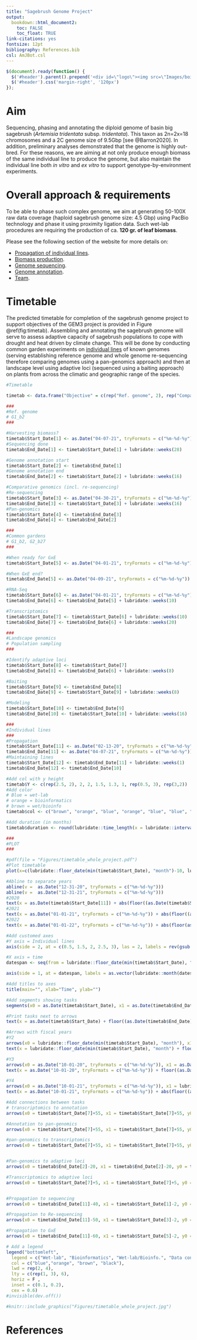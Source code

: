 ```yaml
---
title: "Sagebrush Genome Project"
output:
  bookdown::html_document2: 
    toc: FALSE
    toc_float: TRUE
link-citations: yes
fontsize: 12pt
bibliography: References.bib
csl: AmJBot.csl
---
```



```js
$(document).ready(function() {
  $('#header').parent().prepend('<div id=\"logo\"><img src=\"Images/boisestate-primarylogo-2color-rgb.png\" style=\"position:absolute; top:25px; right:0; padding:10px; height:120px\"></div>');
  $('#header').css('margin-right', '120px')
});
```

# Aim

Sequencing, phasing and annotating the diploid genome of basin big sagebrush (*Artemisia tridentata* subsp. *tridentata*). This taxon as 2n=2x=18 chromosomes and a 2C genome size of 9.5Gbp [see @Barron2020]. In addition, preliminary analyses demonstrated that the genome is highly out-bred. For these reasons, we are aiming at not only produce enough biomass of the same individual line to produce the genome, but also maintain the individual line both *in vitro* and *ex vitro* to support genotype-by-environment experiments. 

# Overall approach & requirements

To be able to phase such complex genome, we aim at generating 50-100X raw data coverage (haploid sagebrush genome size: 4.5 Gbp) using PacBio technology and phase it using proximity ligation data. Such wet-lab procedures are requiring the production of ca. **120 gr. of leaf biomass**.

Please see the following section of the website for more details on:

- [Propagation of individual lines](Individual_lines.html).
- [Biomass production](Biomass_production.html).
- [Genome sequencing](Sequencing.html).
- [Genome annotation](Annotation.html).
- [Team](Team.html).

# Timetable

The predicted timetable for completion of the sagebrush genome project to support objectives of the GEM3 project is provided in Figure \@ref(fig:timetab). Assembling and annotating the sagebrush genome will serve to assess adaptive capacity of sagebrush populations to cope with drought and heat driven by climate change. This will be done by conducting common garden experiments on [individual lines](Individual_lines.html) of known genomes (serving establishing reference genome and whole genome re-sequencing therefore comparing genomes using a pan-genomics approach) and then at landscape level using adaptive loci (sequenced using a baiting approach) on plants from across the climatic and geographic range of the species.  

```r
#Timetable

timetab <- data.frame("Objective" = c(rep("Ref. genome", 2), rep("Comparative genomics",2), rep("Common gardens", 3), rep("Landscape genomics",3), rep("Individual lines", 2)), "Task" = c("Seq., phasing & assembly", "Annotation", "Re-sequencing","Pan-genomics","GxE exp.", "RNA-seq", "Transcriptomics", "Id. adaptive loci", "Baiting", "Modeling", "Propagation", "Maintaining lines"), "Start_Date" = lubridate::mdy(rep("NA", 12)), "End_Date" = lubridate::mdy(rep("NA", 12)))

###
#Ref. genome
# G1_b2
###

#Harvesting biomass?
timetab$Start_Date[1] <- as.Date("04-07-21", tryFormats = c("%m-%d-%y")) 
#Sequencing done
timetab$End_Date[1] <- timetab$Start_Date[1] + lubridate::weeks(28)

#Genome annotation start
timetab$Start_Date[2] <- timetab$End_Date[1]
#Genome annotation end
timetab$End_Date[2] <- timetab$Start_Date[2] + lubridate::weeks(16)

#Comparative genomics (incl. re-sequencing)
#Re-sequencing
timetab$Start_Date[3] <- as.Date("04-30-21", tryFormats = c("%m-%d-%y"))
timetab$End_Date[3] <- timetab$Start_Date[3] + lubridate::weeks(16)
#Pan-genomics
timetab$Start_Date[4] <- timetab$End_Date[3]
timetab$End_Date[4] <- timetab$End_Date[2]

###
#Common gardens
# G1_b2, G2_b27
###

#When ready for GxE
timetab$Start_Date[5] <- as.Date("04-01-21", tryFormats = c("%m-%d-%y")) + lubridate::weeks(2)

#When GxE end?
timetab$End_Date[5] <- as.Date("04-09-21", tryFormats = c("%m-%d-%y")) + lubridate::weeks(28)

#RNA-Seq
timetab$Start_Date[6] <- as.Date("04-01-21", tryFormats = c("%m-%d-%y")) + lubridate::weeks(20)
timetab$End_Date[6] <- timetab$End_Date[5] + lubridate::weeks(10)

#Transcriptomics
timetab$Start_Date[7] <- timetab$Start_Date[6] + lubridate::weeks(10)
timetab$End_Date[7] <- timetab$End_Date[6] + lubridate::weeks(20)

###
#Landscape genomics
# Population sampling
###

#Identify adaptive loci
timetab$Start_Date[8] <- timetab$Start_Date[7]
timetab$End_Date[8] <- timetab$End_Date[6] + lubridate::weeks(8)

#Baiting
timetab$Start_Date[9] <- timetab$End_Date[8]
timetab$End_Date[9] <- timetab$Start_Date[9] + lubridate::weeks(8)

#Modeling
timetab$Start_Date[10] <- timetab$End_Date[9]
timetab$End_Date[10] <- timetab$Start_Date[10] + lubridate::weeks(16)

###
#Individual lines
###
#Propagation
timetab$Start_Date[11] <- as.Date("02-13-20", tryFormats = c("%m-%d-%y"))
timetab$End_Date[11] <- as.Date("04-07-21", tryFormats = c("%m-%d-%y"))
#Maintaining lines
timetab$Start_Date[12] <- timetab$End_Date[11] + lubridate::weeks(1)
timetab$End_Date[12] <- timetab$End_Date[10]

#Add col with y height
timetab$Y <- c(rep(2.5, 2), 2, 2, 1.5, 1.3, 1, rep(0.5, 3), rep(3,2))
#Add color
# Blue = wet-lab
# orange = bioinformatics
# brown = wet/bioinfo
timetab$col <- c("brown", "orange", "blue", "orange", "blue", "blue", "orange", "orange", "blue", "orange", "blue", "blue")

#Add duration (in months)
timetab$duration <- round(lubridate::time_length(x = lubridate::interval(timetab$Start_Date, timetab$End_Date), "month"),1)

###
#PLOT
###

#pdf(file = "Figures/timetable_whole_project.pdf")
#Plot timetable
plot(x=c(lubridate::floor_date(min(timetab$Start_Date), "month")-10, lubridate::round_date(max(timetab$End_Date), "month")), y= c(0,3.5), type="n", axes = F, ylab = "", xlab = "")

#Abline to separate years
abline(v =  as.Date("12-31-20", tryFormats = c("%m-%d-%y")))
abline(v =  as.Date("12-31-21", tryFormats = c("%m-%d-%y")))
#2020
text(x = as.Date(timetab$Start_Date[11]) + abs(floor((as.Date(timetab$Start_Date[11])-as.Date("12-31-20", tryFormats = c("%m-%d-%y")))/2)), y = 0.01, cex = 0.8, "2020")
#2021
text(x = as.Date("01-01-21", tryFormats = c("%m-%d-%y")) + abs(floor((as.Date("01-01-21", tryFormats = c("%m-%d-%y"))-as.Date("12-31-21", tryFormats = c("%m-%d-%y")))/2)), y = 0.01, cex = 0.8, "2021")
#2022
text(x = as.Date("01-01-22", tryFormats = c("%m-%d-%y")) + abs(floor(as.Date("01-01-22", tryFormats = c("%m-%d-%y")) - as.Date(max(timetab$End_Date)))/2), y = 0.01, cex = 0.8, "2022")

#Add customed axes
#Y axis = Individual lines
axis(side = 2, at = c(0.5, 1.5, 2, 2.5, 3), las = 2, labels = rev(gsub(" ", "\n", unique(timetab$Objective))[c(5,1,2,3,4)]), cex.axis= .7, pos=lubridate::floor_date(min(timetab$Start_Date), "month"), adj=0)

#X axis = time
datespan <- seq(from = lubridate::floor_date(min(timetab$Start_Date), "month"), to = lubridate::round_date(max(timetab$End_Date), "month"), "month")

axis(side = 1, at = datespan, labels = as.vector(lubridate::month(datespan, label = TRUE, abbr = T)))

#Add titles to axes
title(main="", xlab="Time", ylab="")

#Add segments showing tasks
segments(x0 = as.Date(timetab$Start_Date), x1 = as.Date(timetab$End_Date), y0 = as.numeric(timetab$Y), y1 = as.numeric(timetab$Y), lwd = 2, col = timetab$col)

#Print tasks next to arrows
text(x = as.Date(timetab$Start_Date) + floor((as.Date(timetab$End_Date)-as.Date(timetab$Start_Date))/2)  , y = timetab$Y+0.15, paste(as.vector(timetab$Task), "\n", "(", timetab$duration, "m.)", sep=""), srt=10, cex=.7)

#Arrows with fiscal years
#Y2
arrows(x0 = lubridate::floor_date(min(timetab$Start_Date), "month"), x1 = as.Date("09-30-20", tryFormats = c("%m-%d-%y")), y0 = 0.2, y1 = 0.2, length = 0.1, angle = 10)
text(x = lubridate::floor_date(min(timetab$Start_Date), "month") + floor((as.Date("09-30-20", tryFormats = c("%m-%d-%y"))-lubridate::floor_date(min(timetab$Start_Date), "month"))/2), y = 0.3, "Year 2", cex = 0.8)

#Y3
arrows(x0 = as.Date("10-01-20", tryFormats = c("%m-%d-%y")), x1 = as.Date("09-30-21", tryFormats = c("%m-%d-%y")), y0 = 0.2, y1 = 0.2, length = 0.1, angle = 10, code = 3)
text(x = as.Date("10-01-20", tryFormats = c("%m-%d-%y")) + floor((as.Date("09-30-21", tryFormats = c("%m-%d-%y"))-as.Date("10-01-20", tryFormats = c("%m-%d-%y")))/2), y = 0.3, "Year 3", cex = 0.8)

#Y4
arrows(x0 = as.Date("10-01-21", tryFormats = c("%m-%d-%y")), x1 = lubridate::floor_date(max(timetab$End_Date), "month"), y0 = 0.2, y1 = 0.2, length = 0.1, angle = 10, code = 1)
text(x = as.Date("10-01-21", tryFormats = c("%m-%d-%y")) + abs(floor((as.Date("10-01-21", tryFormats = c("%m-%d-%y"))-lubridate::floor_date(max(timetab$End_Date), "month"))/2)), y = 0.3, "Year 4", cex = 0.8)

#Add connections between tasks
# transcriptomics to annotation
arrows(x0 = timetab$Start_Date[7]+55, x1 = timetab$Start_Date[7]+55, y0 = timetab$Y[7], y1 = timetab$Y[2], score = 1, length = 0.1, lwd = 1.5, lty = 6, angle = 20, col = "black", code = 3)

#Annotation to pan-genomics
arrows(x0 = timetab$Start_Date[7]+55, x1 = timetab$Start_Date[7]+55, y0 = timetab$Y[2], y1 = timetab$Y[4], score = 1, length = 0.1, lwd = 1.5, lty = 6, angle = 20, col = "black", code = 3)

#pan-genomics to transcriptomics
arrows(x0 = timetab$Start_Date[7]+55, x1 = timetab$Start_Date[7]+55, y0 = timetab$Y[7], y1 = timetab$Y[4], score = 1, length = 0.1, lwd = 1.5, lty = 6, angle = 20, col = "black", code = 3)


#Pan-genomics to adaptive loci
arrows(x0 = timetab$End_Date[2]-20, x1 = timetab$End_Date[2]-20, y0 = timetab$Y[4], y1 = timetab$Y[8], score = 1, length = 0.1, lwd = 1.5, lty = 6, angle = 20, col = "black")

#Transcriptomics to adaptive loci
arrows(x0 = timetab$Start_Date[7]+5, x1 = timetab$Start_Date[7]+5, y0 = timetab$Y[7], y1 = timetab$Y[8], score = 1, length = 0.1, lwd = 1.5, lty = 6, angle = 20, col = "black")


#Propagation to sequencing
arrows(x0 = timetab$End_Date[11]-40, x1 = timetab$Start_Date[1]-2, y0 = timetab$Y[11], y1 = timetab$Y[1], score = 1, length = 0.1, lwd = 1.5, lty = 6, angle = 20, col = "black")

#Propagation to Re-sequencing
arrows(x0 = timetab$End_Date[11]-50, x1 = timetab$Start_Date[3]-2, y0 = timetab$Y[11], y1 = timetab$Y[3], score = 1, length = 0.1, lwd = 1.5, lty = 6, angle = 20, col = "black")

#Propagation to GxE
arrows(x0 = timetab$End_Date[11]-60, x1 = timetab$Start_Date[5]-2, y0 = timetab$Y[11], y1 = timetab$Y[5], score = 1, length = 0.1, lwd = 1.5, lty = 6, angle = 20, col = "black")

# Add a legend
legend("bottomleft", 
  legend = c("Wet-lab", "Bioinformatics", "Wet-lab/Bioinfo.", "Data connectivity"), 
  col = c("blue","orange", "brown", "black"), 
  lwd = rep(2, 4),
  lty = c(rep(1, 3), 6),
  horiz = F , 
  inset = c(0.1, 0.2),
  cex = 0.6)
#invisible(dev.off())

#knitr::include_graphics("Figures/timetable_whole_project.jpg")
```


# References